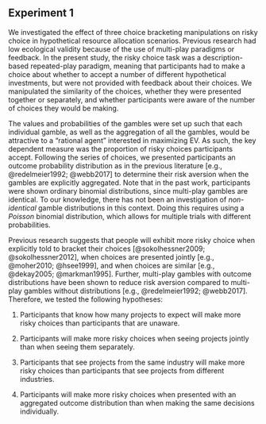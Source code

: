 ## Experiment 1

We investigated the effect of three choice bracketing manipulations on risky
choice in hypothetical resource allocation scenarios. Previous research had low
ecological validity because of the use of multi-play paradigms or feedback. In
the present study, the risky choice task was a description-based repeated-play
paradigm, meaning that participants had to make a choice about whether to accept
a number of different hypothetical investments, but were not provided with
feedback about their choices. We manipulated the similarity of the choices,
whether they were presented together or separately, and whether participants
were aware of the number of choices they would be making.

The values and probabilities of the gambles were set up such that each
individual gamble, as well as the aggregation of all the gambles, would be
attractive to a "rational agent" interested in maximizing EV. As such, the key
dependent measure was the proportion of risky choices participants accept.
Following the series of choices, we presented participants an outcome
probability distribution as in the previous literature [e.g., @redelmeier1992;
@webb2017] to determine their risk aversion when the gambles are explicitly
aggregated. Note that in the past work, participants were shown ordinary
binomial distributions, since multi-play gambles are identical. To our
knowledge, there has not been an investigation of *non-identical* gamble
distributions in this context. Doing this requires using a *Poisson* binomial
distribution, which allows for multiple trials with different probabilities.

Previous research suggests that people will exhibit more risky choice when
explicitly told to bracket their choices [@sokolhessner2009; @sokolhessner2012],
when choices are presented jointly [e.g., @moher2010; @hsee1999], and when
choices are similar [e.g., @dekay2005; @markman1995]. Further, multi-play
gambles with outcome distributions have been shown to reduce risk aversion
compared to multi-play gambles without distributions [e.g., @redelmeier1992;
@webb2017]. Therefore, we tested the following hypotheses:

1. Participants that know how many projects to expect will make more risky
   choices than participants that are unaware.

2. Participants will make more risky choices when seeing projects jointly than
   when seeing them separately.

3. Participants that see projects from the same industry will make more risky
   choices than participants that see projects from different industries.

4. Participants will make more risky choices when presented with an aggregated
   outcome distribution than when making the same decisions individually.
